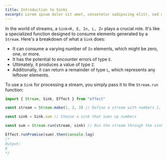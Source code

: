 ```yaml
---
title: Introduction to Sinks
excerpt: Lorem ipsum dolor sit amet, consetetur sadipscing elitr, sed diam nonumy eirmod tempor invidunt ut labore.
---
```


In the world of streams, a `Sink<R, E, In, L, Z>` plays a crucial role. It's like a specialized function designed to consume elements generated by a `Stream`. Here's a breakdown of what a `Sink` does:

- It can consume a varying number of `In` elements, which might be zero, one, or more.
- It has the potential to encounter errors of type `E`.
- Ultimately, it produces a value of type `Z`.
- Additionally, it can return a remainder of type `L`, which represents any leftover elements.

To use a `Sink` for processing a stream, you simply pass it to the `Stream.run` function:

```ts twoslash
import { Stream, Sink, Effect } from "effect"

const stream = Stream.make(1, 2, 3) // Define a stream with numbers 1, 2, and 3

const sink = Sink.sum // Choose a sink that sums up numbers

const sum = Stream.run(stream, sink) // Run the stream through the sink

Effect.runPromise(sum).then(console.log)
/*
Output:
6
*/
```
